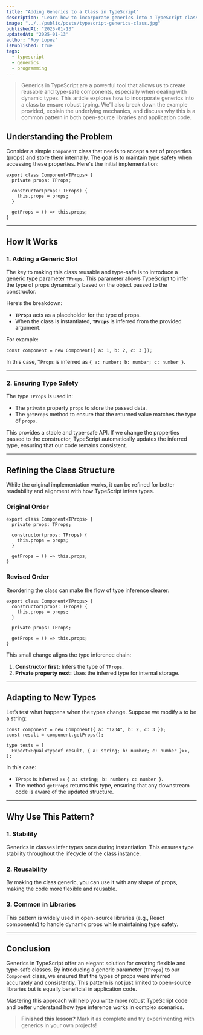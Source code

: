 ```yaml
---
title: "Adding Generics to a Class in TypeScript"
description: "Learn how to incorporate generics into a TypeScript class to ensure robust typing and reusability. Explore practical examples and the mechanics behind this pattern."
image: "../../public/posts/typescript-generics-class.jpg"
publishedAt: "2025-01-13"
updatedAt: "2025-01-13"
author: "Roy Lopez"
isPublished: true
tags:
  - typescript
  - generics
  - programming
---
```


> Generics in TypeScript are a powerful tool that allows us to create reusable and type-safe components, especially when dealing with dynamic types. This article explores how to incorporate generics into a class to ensure robust typing. We’ll also break down the example provided, explain the underlying mechanics, and discuss why this is a common pattern in both open-source libraries and application code.

## Understanding the Problem

Consider a simple `Component` class that needs to accept a set of properties (props) and store them internally. The goal is to maintain type safety when accessing these properties. Here's the initial implementation:

```tsx
export class Component<TProps> {
  private props: TProps;

  constructor(props: TProps) {
    this.props = props;
  }

  getProps = () => this.props;
}
```

---

## How It Works

### 1. Adding a Generic Slot

The key to making this class reusable and type-safe is to introduce a generic type parameter `TProps`. This parameter allows TypeScript to infer the type of props dynamically based on the object passed to the constructor.

Here’s the breakdown:

- **`TProps`** acts as a placeholder for the type of props.
- When the class is instantiated, **`TProps`** is inferred from the provided argument.

For example:

```tsx
const component = new Component({ a: 1, b: 2, c: 3 });
```

In this case, `TProps` is inferred as `{ a: number; b: number; c: number }`.

---

### 2. Ensuring Type Safety

The type `TProps` is used in:

- The `private` property `props` to store the passed data.
- The `getProps` method to ensure that the returned value matches the type of `props`.

This provides a stable and type-safe API. If we change the properties passed to the constructor, TypeScript automatically updates the inferred type, ensuring that our code remains consistent.

---

## Refining the Class Structure

While the original implementation works, it can be refined for better readability and alignment with how TypeScript infers types.

### Original Order

```tsx
export class Component<TProps> {
  private props: TProps;

  constructor(props: TProps) {
    this.props = props;
  }

  getProps = () => this.props;
}
```

### Revised Order

Reordering the class can make the flow of type inference clearer:

```tsx
export class Component<TProps> {
  constructor(props: TProps) {
    this.props = props;
  }

  private props: TProps;

  getProps = () => this.props;
}
```

This small change aligns the type inference chain:

1. **Constructor first:** Infers the type of `TProps`.
2. **Private property next:** Uses the inferred type for internal storage.

---

## Adapting to New Types

Let’s test what happens when the types change. Suppose we modify `a` to be a string:

```tsx
const component = new Component({ a: "1234", b: 2, c: 3 });
const result = component.getProps();

type tests = [
  Expect<Equal<typeof result, { a: string; b: number; c: number }>>,
];
```

In this case:

- `TProps` is inferred as `{ a: string; b: number; c: number }`.
- The method `getProps` returns this type, ensuring that any downstream code is aware of the updated structure.

---

## Why Use This Pattern?

### 1. Stability

Generics in classes infer types once during instantiation. This ensures type stability throughout the lifecycle of the class instance.

### 2. Reusability

By making the class generic, you can use it with any shape of props, making the code more flexible and reusable.

### 3. Common in Libraries

This pattern is widely used in open-source libraries (e.g., React components) to handle dynamic props while maintaining type safety.

---

## Conclusion

Generics in TypeScript offer an elegant solution for creating flexible and type-safe classes. By introducing a generic parameter (`TProps`) to our `Component` class, we ensured that the types of props were inferred accurately and consistently. This pattern is not just limited to open-source libraries but is equally beneficial in application code.

Mastering this approach will help you write more robust TypeScript code and better understand how type inference works in complex scenarios.

> **Finished this lesson?** Mark it as complete and try experimenting with generics in your own projects!
